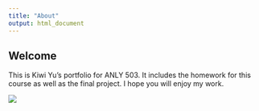 ```yaml
---
title: "About"
output: html_document
---
```


## Welcome

This is Kiwi Yu's portfolio for ANLY 503. It includes the homework for this course as well as the final project. I hope you will enjoy my work.

<img src="https://github.com/ikiwisline/ANLY-503_Portfolio/blob/main/plot/BG1.png?raw=true">